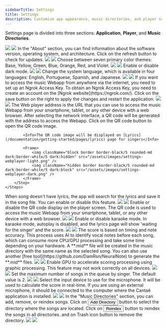 ```yaml
---
sidebarTitle: Settings
title: Settings
description: Customize app appearance, music directories, and player settings
---
```


Settings page is divided into three sections: **Application**, **Player**, and **Music Directories**.

<Frame caption="Settings page">
  <img className="block border border-black/5 rounded-md dark:border-white/5 dark:hidden" src="/assets/images/settings-light.png" />
  <img className="hidden border border-black/5 rounded-md dark:border-white/5 dark:block" src="/assets/images/settings-dark.png" />
</Frame>

<Tabs>
  <Tab title="Application">
    <Steps>
        <Step iconType="light" icon="circle-info" title="About">
            In the "About" section, you can find information about the software version, operating system, and architecture. Click on the refresh button to check for updates.
            <Frame>
                <img className="block border border-black/5 rounded-md dark:border-white/5 dark:hidden" src="/assets/images/settings-about-light.png" />
                <img className="hidden border border-black/5 rounded-md dark:border-white/5 dark:block" src="/assets/images/settings-about-dark.png" />
            </Frame>
        </Step>
        <Step iconType="light" icon="brush" title="Color Theme">
            Choose between seven primary color themes: Base, Yellow, Green, Blue, Orange, Red, and Violet.
            <Frame>
                <img className="block border border-black/5 rounded-md dark:border-white/5 dark:hidden" src="/assets/images/settings-color-light.png" />
                <img className="hidden border border-black/5 rounded-md dark:border-white/5 dark:block" src="/assets/images/settings-color-dark.png" />
            </Frame>
        </Step>
        <Step iconType="light" icon="moon" title="Dark Mode">
            Enable or disable dark mode.
            <Frame>
                <img className="block border border-black/5 rounded-md dark:border-white/5 dark:hidden" src="/assets/images/settings-darkmode-light.png" />
                <img className="hidden border border-black/5 rounded-md dark:border-white/5 dark:block" src="/assets/images/settings-darkmode-dark.png" />
            </Frame>
        </Step>
        <Step iconType="light" icon="language" title="Language">
            Change the system language, which is available in four languages: English, Portuguese, Spanish, and Japanese.
            <Frame>
                <img className="block border border-black/5 rounded-md dark:border-white/5 dark:hidden" src="/assets/images/settings-language-light.png" />
                <img className="hidden border border-black/5 rounded-md dark:border-white/5 dark:block" src="/assets/images/settings-language-dark.png" />
            </Frame>
        </Step>
        <Step iconType="light" icon="wifi" title="Ngrok Server">
            If you want to access the music Webapp from anywhere via the internet, you need to set up an Ngrok Access Key. To obtain an Ngrok Access Key, you need to create an account on the [Ngrok website](https://ngrok.com/). Click on the save button on the right to apply the changes and restart the application.
            <Frame>
                <img className="block border border-black/5 rounded-md dark:border-white/5 dark:hidden" src="/assets/images/settings-ngrok-light.png" />
                <img className="hidden border border-black/5 rounded-md dark:border-white/5 dark:block" src="/assets/images/settings-ngrok-dark.png" />
            </Frame>
        </Step>
        <Step iconType="light" icon="mobile-button" title="Web player access">
            The Web player address is the URL that you can use to access the music Webapp from your smartphone, tablet, or any other device with a web browser. After selecting the network interface, a QR code will be generated with the address to access the Webapp. Click on the QR code button to open the QR code image.

            <Info>The QR code image will be displayed on [Lyrics](/documentation/getting-started/pages/lyrics) page for singers</Info>

            <Frame>
                <img className="block border border-black/5 rounded-md dark:border-white/5 dark:hidden" src="/assets/images/settings-webplayer-light.png" />
                <img className="hidden border border-black/5 rounded-md dark:border-white/5 dark:block" src="/assets/images/settings-webplayer-dark.png" />
            </Frame>
        </Step>
    </Steps>
  </Tab>
  <Tab title="Player">
     <Steps>
        <Step iconType="light" icon="circle-info" title="Save Lyrics">
            When song doesn't have lyrics, the app will search for the lyrics and save it in the song file. You can enable or disable this feature.
            <Frame>
                <img className="block border border-black/5 rounded-md dark:border-white/5 dark:hidden" src="/assets/images/settings-save-lyrics-light.png" />
                <img className="hidden border border-black/5 rounded-md dark:border-white/5 dark:block" src="/assets/images/settings-save-lyrics-dark.png" />
            </Frame>
        </Step>
        <Step iconType="light" icon="brush" title="Show QR code">
            Enable or disable the QR code display on the player screen. The QR code is used to access the music Webapp from your smartphone, tablet, or any other device with a web browser.
            <Frame>
                <img className="block border border-black/5 rounded-md dark:border-white/5 dark:hidden" src="/assets/images/settings-show-qrcode-light.png" />
                <img className="hidden border border-black/5 rounded-md dark:border-white/5 dark:block" src="/assets/images/settings-show-qrcode-dark.png" />
            </Frame>
        </Step>
        <Step iconType="light" icon="moon" title="Karaoke Mode">
            Enable or disable karaoke mode. In karaoke mode, autoplay is disabled, and the lyrics page will show 'waiting for the singer' and the score.
            <Frame>
                <img className="block border border-black/5 rounded-md dark:border-white/5 dark:hidden" src="/assets/images/settings-karaoke-light.png" />
                <img className="hidden border border-black/5 rounded-md dark:border-white/5 dark:block" src="/assets/images/settings-karaoke-dark.png" />
            </Frame>
        </Step>
        <Step iconType="light" icon="moon" title="Enable Score">
            The score is based on timing and note accuracy. This process uses AI to identify vocal notes before each song, which can consume more CPU/GPU processing and take some time depending on your hardware. A **.mid** file will be created in the music directory with the same name as the selected song. You can also use another [free tool](https://github.com/DamRsn/NeuralNote) to generate the **.mid** files.
            <Frame>
                <img className="block border border-black/5 rounded-md dark:border-white/5 dark:hidden" src="/assets/images/settings-score-light.png" />
                <img className="hidden border border-black/5 rounded-md dark:border-white/5 dark:block" src="/assets/images/settings-score-dark.png" />
            </Frame>
        </Step>
        <Step iconType="light" icon="moon" title="Enable GPU">
            Enable GPU to accelerate scoring processing using graphic processing. This feature may not work correctly on all devices.
            <Frame>
                <img className="block border border-black/5 rounded-md dark:border-white/5 dark:hidden" src="/assets/images/settings-gpu-light.png" />
                <img className="hidden border border-black/5 rounded-md dark:border-white/5 dark:block" src="/assets/images/settings-gpu-dark.png" />
            </Frame>
        </Step>
        <Step iconType="light" icon="language" title="Queue Limit">
            Set the maximum number of songs in the queue by singer. The default value is 2.
            <Frame>
                <img className="block border border-black/5 rounded-md dark:border-white/5 dark:hidden" src="/assets/images/settings-queue-limit-light.png" />
                <img className="hidden border border-black/5 rounded-md dark:border-white/5 dark:block" src="/assets/images/settings-queue-limit-dark.png" />
            </Frame>
        </Step>
        <Step iconType="light" icon="mic" title="Input device">
            Select the input device to use for the microphone. It will be used to calculate the score in real-time. If you are using an external microphone, it should be connected to the computer where the Cantaê application is installed.
            <Frame>
                <img className="block border border-black/5 rounded-md dark:border-white/5 dark:hidden" src="/assets/images/settings-mic-light.png" />
                <img className="hidden border border-black/5 rounded-md dark:border-white/5 dark:block" src="/assets/images/settings-mic-dark.png" />
            </Frame>
        </Step>
    </Steps>
  </Tab>
  <Tab title="Music Directories">
  In the "Music Directories" section, you can add, remove, or reindex songs. Click on <button className="bg-primary rounded-md text-white px-2 py-1 text-sm">Add Directory</button> button to select the directory where the songs are located. Click on <button className="bg-gray-500 rounded-md text-white px-2 py-1 text-sm">Reindex</button> button to reindex the songs in all directories. and on Trash icon button <Icon icon="trash-can" iconType="solid" /> to remove the directory.
    <Frame >
        <img className="block border border-black/5 rounded-md dark:border-white/5 dark:hidden" src="/assets/images/settings-directories-light.png" />
        <img className="hidden border border-black/5 rounded-md dark:border-white/5 dark:block" src="/assets/images/settings-directories-dark.png" />
    </Frame>
  </Tab>
</Tabs>